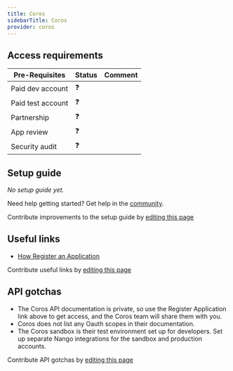 ```yaml
---
title: Coros
sidebarTitle: Coros
provider: coros
---
```




<Overview />
<PreBuiltTooling />
<PreBuiltUseCases />

## Access requirements
| Pre-Requisites | Status | Comment|
| - | - | - |
| Paid dev account | ❓ |  |
| Paid test account | ❓ |  |
| Partnership | ❓ | |
| App review | ❓ |  |
| Security audit | ❓ | |


## Setup guide

_No setup guide yet._

<Tip>Need help getting started? Get help in the [community](https://nango.dev/slack).</Tip>

<Note>Contribute improvements to the setup guide by [editing this page](https://github.com/nangohq/nango/tree/master/docs-v2/integrations/all/coros.mdx)</Note>


## Useful links

-   [How Register an Application](https://support.coros.com/hc/en-us/articles/17085887816340-Submit-an-API-Application)

<Note>Contribute useful links by [editing this page](https://github.com/nangohq/nango/tree/master/docs-v2/integrations/all/coros.mdx)</Note>

## API gotchas
- The Coros API documentation is private, so use the Register Application link above to get access, and the Coros team will share them with you.
- Coros does not list any Oauth scopes in their documentation.
- The Coros sandbox is their test environment set up for developers. Set up separate Nango integrations for the sandbox and production accounts.

<Note>Contribute API gotchas by [editing this page](https://github.com/nangohq/nango/tree/master/docs-v2/integrations/all/coros.mdx)</Note>